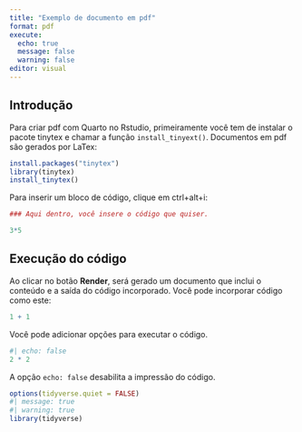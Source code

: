 ```yaml
---
title: "Exemplo de documento em pdf"
format: pdf
execute: 
  echo: true
  message: false
  warning: false
editor: visual
---
```


## Introdução

Para criar pdf com Quarto no Rstudio, primeiramente você tem de instalar o pacote tinytex e chamar a função `install_tinyext()`. Documentos em pdf são gerados por LaTex:

```r
install.packages("tinytex")
library(tinytex)
install_tinytex()
```

Para inserir um bloco de código, clique em ctrl+alt+i:

```r
### Aqui dentro, você insere o código que quiser.

3*5
```



## Execução do código

Ao clicar no botão **Render**, será gerado um documento que inclui o conteúdo e a saída do código incorporado. Você pode incorporar código como este:

```r
1 + 1
```

Você pode adicionar opções para executar o código.
```r
#| echo: false
2 * 2
```

A opção `echo: false` desabilita a impressão do código.

```r
options(tidyverse.quiet = FALSE)
#| message: true
#| warning: true
library(tidyverse)
```

